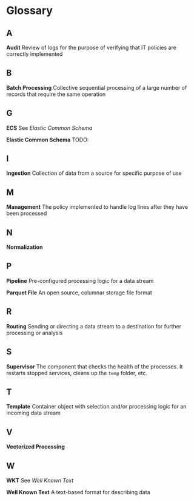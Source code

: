 # Glossary

## A

**Audit** Review of logs for the purpose of verifying that IT policies are correctly implemented

## B

**Batch Processing** Collective sequential processing of a large number of records that require the same operation

## G

**ECS** See _Elastic Common Schema_

**Elastic Common Schema** TODO:

## I

**Ingestion** Collection of data from a source for specific purpose of use

## M

**Management** The policy implemented to handle log lines after they have been processed

## N

**Normalization**

## P

**Pipeline** Pre-configured processing logic for a data stream

**Parquet File** An open source, columnar storage file format

## R

**Routing** Sending or directing a data stream to a destination for further processing or analysis

## S

**Supervisor** The component that checks the health of the processes. It restarts stopped services, cleans up the `temp` folder, etc.

## T

**Template** Container object with selection and/or processing logic for an incoming data stream

## V

**Vectorized Processing**

## W

**WKT** See _Well Known Text_

**Well Known Text** A text-based format for describing data
